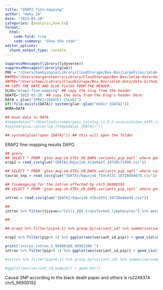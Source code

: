 ```yaml
---
title: "ERAP2 fine-mapping"
author: "Haky Im"
date: "2023-03-28"
categories: [analysis,how_to]
format:
  html:
    code-fold: true
    code-summary: "Show the code"
editor_options: 
  chunk_output_type: console
---
```


```r
suppressMessages(library(tidyverse))
suppressMessages(library(glue))
PRE = "/Users/haekyungim/Library/CloudStorage/Box-Box/LargeFiles/imlab-data/data-Github/web-data"
##PRE="/Users/margaretperry/Library/CloudStorage/Box-Box/imlab-data/data-Github/web-data "
##PRE="/Users/temi/Library/CloudStorage/Box-Box/imlab-data/data-Github/web-data"
## COPY THE DATE AND SLUG fields FROM THE HEADER
SLUG="erap2-fine-mapping" ## copy the slug from the header
bDATE='2023-03-28' ## copy the date from the blog's header here
DATA = glue("{PRE}/{bDATE}-{SLUG}")
if(!file.exists(DATA)) system(glue::glue("mkdir {DATA}"))
WORK=DATA

## move data to DATA
#tempodata=("~/Downloads/tempo/gwas_catalog_v1.0.2-associations_e105_r2022-04-07.tsv")
#system(glue::glue("cp {tempodata} {DATA}/"))

## system(glue("open {DATA}")) ## this will open the folder 
```

ERAP2 fine-mapping results DAPG

```r
## query
## SELECT * FROM `gtex-awg-im.GTEx_V8_DAPG.variants_pip_eqtl` where gene like "ENSG00000164308%"
erap2 = read_csv(glue("{DATA}/bquxjob_41de6a2f_18728cf1999.csv"))

## SELECT * FROM `gtex-awg-im.GTEx_V8_DAPG.variants_pip_sqtl` where variant_id like "chr5_96900192%" order by pip desc
tauras_snp = read_csv(glue("{DATA}/bquxjob_719c0131_18728db8878.csv"))

## finemapping for the intron affected by chr5_96900192
## SELECT * FROM `gtex-awg-im.GTEx_V8_DAPG.variants_pip_sqtl` where gene_id like "intron_5_96900189_96901506" order by pip desc

intron = read_csv(glue("{DATA}/bquxjob_41bc6351_18728e4ee94.csv"))

##
intron %>% filter(tissue=="Cells_EBV-transformed_lymphocytes") %>% arrange(desc(pip))

## 

## erap2 %>% filter(pip>0.1) %>% group_by(variant_id) %>% summarise(sumpip=sum(pip),ntissues=n()) %>% ggplot(aes(variant_id,sumpip)) + geom_bar(stat = "identity") + geom_point() + ggtitle("ERAP2 expr: most tissues assign pip to 16728 & 16885")

erap2 %>% filter(pip>0.1) %>% ggplot(aes(variant_id,pip)) + geom_violin() + geom_boxplot(width=0.05,alpha=0.5,outlier.shape = NA) + geom_point() + ggtitle("ERAP2 expr: most tissues assign pip to 16728 & 16885") + ylim(0,NA)

print("intron intron_5_96900189_96901506 ")
intron %>% filter(pip>0.1) %>% ggplot(aes(variant_id,pip)) + geom_violin() + geom_boxplot(width=0.05,alpha=0.5,outlier.shape = NA) + geom_point() + ggtitle("ERAP2 intron_5_96900189_96901506:") + ylim(0,NA) + coord_flip()

#intron %>% filter(pip>0.1) %>% group_by(variant_id) %>% summarise(sumpip=sum(pip),ntissues=n()) %>% ggplot(aes(variant_id,sumpip)) + geom_bar(stat = "identity") + ggtitle("ERAP2 intron_5_96900189_96901506: ") + coord_flip()

#ggplot(aes(variant_id,sumpip)) + geom_bar() 

```

Causal SNP according to the black death paper and others is rs2248374 chr5_96900192
